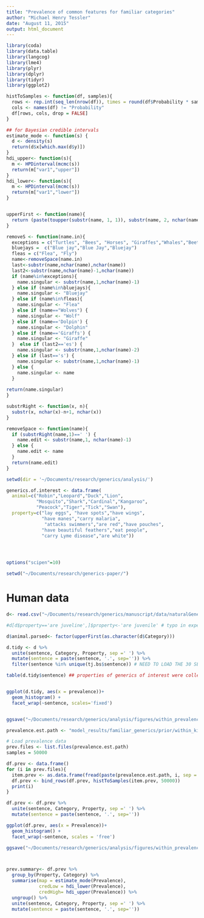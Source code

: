 ```yaml
---
title: "Prevalence of common features for familiar categories"
author: "Michael Henry Tessler"
date: "August 11, 2015"
output: html_document
---
```



```r
library(coda)
library(data.table)
library(langcog)
library(lme4)
library(plyr)
library(dplyr)
library(tidyr)
library(ggplot2)

histToSamples <- function(df, samples){
  rows <- rep.int(seq_len(nrow(df)), times = round(df$Probability * samples))
  cols <- names(df) != "Probability"
  df[rows, cols, drop = FALSE]
}

## for Bayesian credible intervals
estimate_mode <- function(s) {
  d <- density(s)
  return(d$x[which.max(d$y)])
}
hdi_upper<- function(s){
  m <- HPDinterval(mcmc(s))
  return(m["var1","upper"])
}
hdi_lower<- function(s){
  m <- HPDinterval(mcmc(s))
  return(m["var1","lower"])
}


upperFirst <- function(name){
  return (paste(toupper(substr(name, 1, 1)), substr(name, 2, nchar(name)), sep=""))
}

removeS <- function(name.in){
  exceptions = c("Turtles", "Bees", "Horses", "Giraffes","Whales","Beetles","Eagles","Snakes","Moles")
  bluejays =  c("Blue jay","Blue Jay","Bluejay")
  fleas = c("Flea", "Fly")
  name<-removeSpace(name.in)
  last<-substr(name,nchar(name),nchar(name))
  last2<-substr(name,nchar(name)-1,nchar(name))
  if (name%in%exceptions){
    name.singular <- substr(name,1,nchar(name)-1)
  } else if (name%in%bluejays){
    name.singular <- "Bluejay"
  } else if (name%in%fleas){
    name.singular <- "Flea"
  } else if (name=="Wolves") {
    name.singular <- "Wolf"
  } else if (name=='Dolpin') {
    name.singular <- "Dolphin"
  } else if (name=='Giraffs') {
    name.singular <- "Giraffe"
  }  else if (last2=='es') {
    name.singular <- substr(name,1,nchar(name)-2)
  } else if (last=='s') {
    name.singular <- substr(name,1,nchar(name)-1)
  } else {
    name.singular <- name
  }
  
return(name.singular)
}

substrRight <- function(x, n){
  substr(x, nchar(x)-n+1, nchar(x))
}

removeSpace <- function(name){
  if (substrRight(name,1)==' ') {
    name.edit <- substr(name,1, nchar(name)-1)
  } else {
    name.edit <- name
  }
  return(name.edit)
}

setwd(dir = '~/Documents/research/generics/analysis/')

generics.of.interest <- data.frame(
  animal=c("Robin","Leopard","Duck","Lion",
           "Mosquito","Shark","Cardinal","Kangaroo",
           "Peacock","Tiger","Tick","Swan"),
  property=c("lay eggs", "have spots","have wings",
             "have manes","carry malaria",
              "attacks swimmers","are red","have pouches",
             "have beautiful feathers","eat people",
             "carry Lyme disease","are white"))




options("scipen"=10)  

setwd("~/Documents/research/generics-paper/")
```

# Human data

```r

d<- read.csv("~/Documents/research/generics/manuscript/data/naturalGenerics-prior-trials-n57.csv")

#d[d$property=='are juveline',]$property<-'are juvenile' # typo in experiment

d$animal.parsed<- factor(upperFirst(as.character(d$Category)))

d.tidy <- d %>%
  unite(sentence, Category, Property, sep =' ') %>%
  mutate(sentence = paste(sentence, '.', sep='')) %>% 
  filter(sentence %in% unique(tj.bs$sentence)) # NEED TO LOAD THE 30 SENTENCES SOMEHOW

```


```r
table(d.tidy$sentence) ## properties of generics of interest were collected in participant


ggplot(d.tidy, aes(x = prevalence))+
  geom_histogram() + 
  facet_wrap(~sentence, scales='fixed')


ggsave("~/Documents/research/generics/analysis/figures/within_prevalence-histogram.pdf", width = 12)
```


```r
prevalence.est.path <- "model_results/familiar_generics/prior/within_kind_continuous/"

# Load prevalence data
prev.files <- list.files(prevalence.est.path)
samples = 50000

df.prev <- data.frame()
for (i in prev.files){
  item.prev <- as.data.frame(fread(paste(prevalence.est.path, i, sep = '')))
  df.prev <- bind_rows(df.prev, histToSamples(item.prev, 50000))
  print(i)
}

df.prev <- df.prev %>%
  unite(sentence, Category, Property, sep =' ') %>%
  mutate(sentence = paste(sentence, '.', sep=''))

ggplot(df.prev, aes(x = Prevalence))+
  geom_histogram() + 
  facet_wrap(~sentence, scales = 'free')

ggsave("~/Documents/research/generics/analysis/figures/within_prevalence-inferredBetas.pdf", width = 12)



prev.summary<- df.prev %>%
  group_by(Property, Category) %>%
  summarise(map = estimate_mode(Prevalence),
            credLow = hdi_lower(Prevalence),
            credHigh= hdi_upper(Prevalence)) %>%
  ungroup() %>%
  unite(sentence, Category, Property, sep =' ') %>%
  mutate(sentence = paste(sentence, '.', sep=''))
```